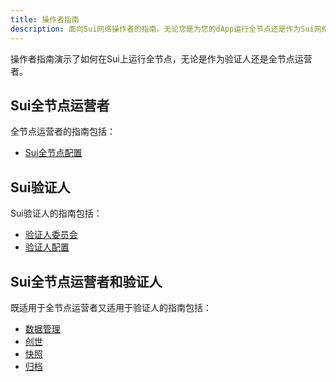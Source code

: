 ```yaml
---
title: 操作者指南
description: 面向Sui网络操作者的指南。无论您是为您的dApp运行全节点还是作为Sui网络的验证人运营，这些指南都将帮助您设置环境并操作您的网络。
---
```


操作者指南演示了如何在Sui上运行全节点，无论是作为验证人还是全节点运营者。

## Sui全节点运营者

全节点运营者的指南包括：

- [Sui全节点配置](./operator/sui-full-node.mdx)  

## Sui验证人

Sui验证人的指南包括：

- [验证人委员会](./operator/validator-committee.mdx)
- [验证人配置](./operator/validator-config.mdx)

## Sui全节点运营者和验证人

既适用于全节点运营者又适用于验证人的指南包括：

- [数据管理](./operator/data-management.mdx)
- [创世](./operator/genesis.mdx)
- [快照](./operator/snapshots.mdx)
- [归档](./operator/archives.mdx)
